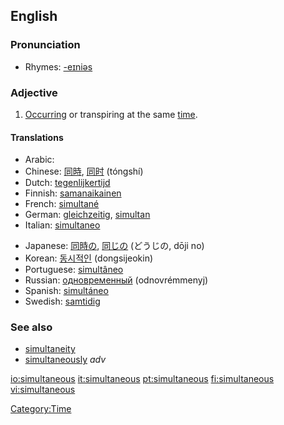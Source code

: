 ==English==

===Pronunciation===
*Rhymes: [[Rhymes:English:-eɪniəs|-eɪniəs]]

===Adjective===
{{en-adj|-}}

# [[Occur]]ring or transpiring at the same [[time]].

====Translations====
{{top}}
*Arabic: {{ARchar|[[معا|معًا]]}} {{IPAchar|(máʕan)}}
*Chinese: [[同時]], [[同时]] (tóngshí)
*Dutch: [[tegenlijkertijd]]
*Finnish: [[samanaikainen]]
*French: [[simultané]]
*German: [[gleichzeitig]], [[simultan]]
*Italian: [[simultaneo]]
{{mid}}
*Japanese: [[同時]]の, [[同じ]]の (どうじの, dōji no)
*Korean: [[동시적인]] (dongsijeokin)
*Portuguese: [[simultâneo]]
*Russian: [[одновременный]] (odnovrémmenyj)
*Spanish: [[simultáneo]]
*Swedish: [[samtidig]]
{{bottom}}

===See also===
*[[simultaneity]] {{pos n}}
*[[simultaneously]] ''adv''

[[Category:Time]]

[[io:simultaneous]]
[[it:simultaneous]]
[[pt:simultaneous]]
[[fi:simultaneous]]
[[vi:simultaneous]]